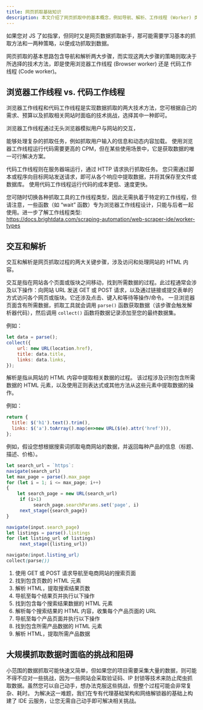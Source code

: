 ```yaml
---
title: 网页抓取基础知识
description: 本文介绍了网页抓取中的基本概念，例如导航、解析、工作线程 (Worker) 类型和主要挑战
---
```


如果您对 JS 了如指掌，但同时又是网页数据抓取新手，那可能需要学习基本的抓取方法和一两种策略，以便成功抓取到数据。 

网页抓取的基本思路包含导航和解析两大步骤，而实现这两大步骤的策略则取决于所选择的技术方法，即是使用浏览器工作线程 (Browser worker) 还是 代码工作线程 (Code worker)。 

## 浏览器工作线程 vs. 代码工作线程

浏览器工作线程和代码工作线程是实现数据抓取的两大技术方法，您可根据自己的需求、预算以及抓取相关网站时面临的技术挑战，选择其中一种即可。

浏览器工作线程通过无头浏览器模拟用户与网站的交互， 

能够处理复杂的抓取任务，例如抓取用户输入的信息和动态内容加载。 使用浏览器工作线程运行代码需要更高的 CPM，但在某些使用场景中，它是获取数据的唯一可行解决方案。 

代码工作线程则在服务器端运行，通过 HTTP 请求执行抓取任务。 您只需通过脚本或程序向目标网站发送请求，即可从各个响应中提取数据，并将其保存至文件或数据库。 使用代码工作线程运行代码的成本更低、速度更快。

您可随时切换各种抓取工具的工作线程类型，因此无需执着于特定的工作线程，但请注意，一些函数（如 “wait” 函数）专为浏览器工作线程设计，只能与后者一起使用。进一步了解工作线程类型:  
https://docs.brightdata.com/scraping-automation/web-scraper-ide/worker-types

## 交互和解析

交互和解析是网页抓取过程的两大关键步骤，涉及访问和处理网站的 HTML 内容。

交互是指在网站各个页面或版块之间移动，找到所需数据的过程。此过程通常会涉及以下操作：向网站 URL 发送 GET 或 POST 请求，以及通过链接或提交表单的方式访问各个网页或版块。它还涉及点击、键入和等待等操作/命令。 一旦浏览器页面含有所需数据，抓取工具就会调用 `parse()` 函数获取数据（该步骤会触发解析器代码），然后调用 `collect()` 函数将数据记录添加至您的最终数据集。

例如：

```js
let data = parse();
collect({
    url: new URL(location.href),
    title: data.title,
    links: data.links,
});
```
解析是指从网站的 HTML 内容中提取相关数据的过程。 该过程涉及识别包含所需数据的 HTML 元素，以及使用正则表达式或其他方法从这些元素中提取数据的操作。 


例如：

```js
return {
  title: $('h1').text().trim(),
  links: $('a').toArray().map(e=>new URL($(e).attr('href'))),
};
```
例如，假设您想根据搜索词抓取电商网站的数据，并返回每种产品的信息（标题、描述、价格）。 
```js
let search_url = `https`:
navigate(search_url)
let max_page = parse().max_page
for (let i = 1; i <= max_page; i++)
{
    let search_page = new URL(search_url)
     if (i>1)
          search_page.searchParams.set('page', i)
     next_stage({search_page})
}
```

```js
navigate(input.search_page)
let listings = parse().listings
for (let listing_url of listings)
     next_stage({listing_url})
```

```scss
navigate(input.listing_url)
collect(parse())
```

1.  使用 GET 或 POST 请求导航至电商网站的搜索页面
2.  找到包含页数的 HTML 元素
3.  解析 HTML，提取搜索结果页数
4.  导航至每个结果页并执行以下操作 
5.  找到包含每个搜索结果数据的 HTML 元素
6.  解析每个搜索结果的 HTML 内容，收集每个产品页面的 URL
7.  导航至每个产品页面并执行以下操作
8.  找到包含所需产品数据的 HTML 元素
9.  解析 HTML，提取所需产品数据 

## 大规模抓取数据时面临的挑战和阻碍

小范围的数据抓取可能快速又简单，但如果您的项目需要采集大量的数据，则可能不得不应对一些挑战，因为一些网站会采取验证码、IP 封锁等技术来防止爬虫抓取数据。虽然您可以自己动手，想办法克服这些挑战，但整个过程可能会非常复杂、耗时。 为解决这一难题，我们在专有代理基础架构和网络解锁器的基础上构建了 IDE 云服务，让您无需自己动手即可解决相关挑战。
